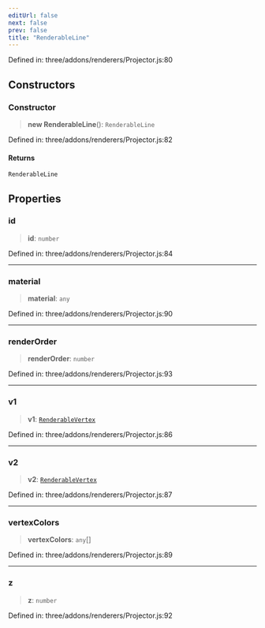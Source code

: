 ```yaml
---
editUrl: false
next: false
prev: false
title: "RenderableLine"
---
```


Defined in: three/addons/renderers/Projector.js:80

## Constructors

### Constructor

> **new RenderableLine**(): `RenderableLine`

Defined in: three/addons/renderers/Projector.js:82

#### Returns

`RenderableLine`

## Properties

### id

> **id**: `number`

Defined in: three/addons/renderers/Projector.js:84

***

### material

> **material**: `any`

Defined in: three/addons/renderers/Projector.js:90

***

### renderOrder

> **renderOrder**: `number`

Defined in: three/addons/renderers/Projector.js:93

***

### v1

> **v1**: [`RenderableVertex`](RenderableVertex.html)

Defined in: three/addons/renderers/Projector.js:86

***

### v2

> **v2**: [`RenderableVertex`](RenderableVertex.html)

Defined in: three/addons/renderers/Projector.js:87

***

### vertexColors

> **vertexColors**: `any`[]

Defined in: three/addons/renderers/Projector.js:89

***

### z

> **z**: `number`

Defined in: three/addons/renderers/Projector.js:92
